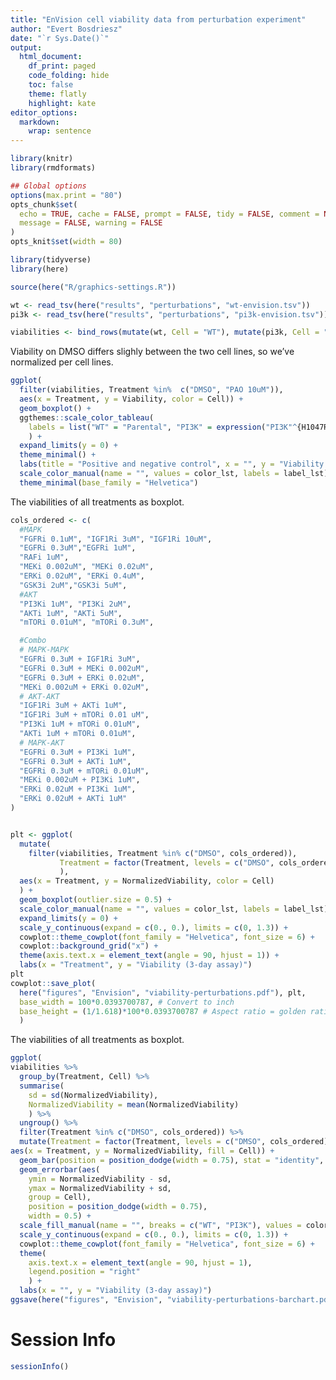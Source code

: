 ```yaml
---
title: "EnVision cell viability data from perturbation experiment"
author: "Evert Bosdriesz"
date: "`r Sys.Date()`"
output: 
  html_document:
    df_print: paged
    code_folding: hide
    toc: false
    theme: flatly
    highlight: kate
editor_options:
  markdown:
    wrap: sentence
---
```


```r
library(knitr)
library(rmdformats)

## Global options
options(max.print = "80")
opts_chunk$set(
  echo = TRUE, cache = FALSE, prompt = FALSE, tidy = FALSE, comment = NA,
  message = FALSE, warning = FALSE
)
opts_knit$set(width = 80)
```

```r
library(tidyverse)
library(here)

source(here("R/graphics-settings.R"))
```

```r
wt <- read_tsv(here("results", "perturbations", "wt-envision.tsv"))
pi3k <- read_tsv(here("results", "perturbations", "pi3k-envision.tsv"))

viabilities <- bind_rows(mutate(wt, Cell = "WT"), mutate(pi3k, Cell = "PI3K"))
```

Viability on DMSO differs slighly between the two cell lines, so we've normalized per cell lines.

```r
ggplot( 
  filter(viabilities, Treatment %in%  c("DMSO", "PAO 10uM")), 
  aes(x = Treatment, y = Viability, color = Cell)) + 
  geom_boxplot() +
  ggthemes::scale_color_tableau(
    labels = list("WT" = "Parental", "PI3K" = expression("PI3K"^{H1047R}))
    ) +
  expand_limits(y = 0) + 
  theme_minimal() +
  labs(title = "Positive and negative control", x = "", y = "Viability (3-day assay)") +
  scale_color_manual(name = "", values = color_lst, labels = label_lst) +
  theme_minimal(base_family = "Helvetica") 

```

The viabilities of all treatments as boxplot.

```r
cols_ordered <- c(
  #MAPK
  "FGFRi 0.1uM", "IGF1Ri 3uM", "IGF1Ri 10uM",
  "EGFRi 0.3uM","EGFRi 1uM",
  "RAFi 1uM",
  "MEKi 0.002uM", "MEKi 0.02uM",
  "ERKi 0.02uM", "ERKi 0.4uM",
  "GSK3i 2uM","GSK3i 5uM",
  #AKT
  "PI3Ki 1uM", "PI3Ki 2uM",
  "AKTi 1uM", "AKTi 5uM",
  "mTORi 0.01uM", "mTORi 0.3uM",

  #Combo
  # MAPK-MAPK
  "EGFRi 0.3uM + IGF1Ri 3uM",
  "EGFRi 0.3uM + MEKi 0.002uM",
  "EGFRi 0.3uM + ERKi 0.02uM",
  "MEKi 0.002uM + ERKi 0.02uM",
  # AKT-AKT
  "IGF1Ri 3uM + AKTi 1uM",
  "IGF1Ri 3uM + mTORi 0.01 uM",
  "PI3Ki 1uM + mTORi 0.01uM",
  "AKTi 1uM + mTORi 0.01uM",
  # MAPK-AKT
  "EGFRi 0.3uM + PI3Ki 1uM",
  "EGFRi 0.3uM + AKTi 1uM",
  "EGFRi 0.3uM + mTORi 0.01uM",
  "MEKi 0.002uM + PI3Ki 1uM",
  "ERKi 0.02uM + PI3Ki 1uM",
  "ERKi 0.02uM + AKTi 1uM"
)


plt <- ggplot(
  mutate(
    filter(viabilities, Treatment %in% c("DMSO", cols_ordered)), 
           Treatment = factor(Treatment, levels = c("DMSO", cols_ordered))
           ),
  aes(x = Treatment, y = NormalizedViability, color = Cell)
  ) + 
  geom_boxplot(outlier.size = 0.5) +
  scale_color_manual(name = "", values = color_lst, labels = label_lst) +
  expand_limits(y = 0) + 
  scale_y_continuous(expand = c(0., 0.), limits = c(0, 1.3)) +
  cowplot::theme_cowplot(font_family = "Helvetica", font_size = 6) +
  cowplot::background_grid("x") +
  theme(axis.text.x = element_text(angle = 90, hjust = 1)) +
  labs(x = "Treatment", y = "Viability (3-day assay)")
plt
cowplot::save_plot(
  here("figures", "Envision", "viability-perturbations.pdf"), plt,
  base_width = 100*0.0393700787, # Convert to inch 
  base_height = (1/1.618)*100*0.0393700787 # Aspect ratio = golden ratio
  )
```

The viabilities of all treatments as boxplot.

```r
ggplot(
viabilities %>% 
  group_by(Treatment, Cell) %>% 
  summarise(
    sd = sd(NormalizedViability),
    NormalizedViability = mean(NormalizedViability)
    ) %>% 
  ungroup() %>% 
  filter(Treatment %in% c("DMSO", cols_ordered)) %>% 
  mutate(Treatment = factor(Treatment, levels = c("DMSO", cols_ordered))),
aes(x = Treatment, y = NormalizedViability, fill = Cell)) +
  geom_bar(position = position_dodge(width = 0.75), stat = "identity", width = 0.75) +
  geom_errorbar(aes(
    ymin = NormalizedViability - sd,
    ymax = NormalizedViability + sd,
    group = Cell),
    position = position_dodge(width = 0.75),
    width = 0.5) +
  scale_fill_manual(name = "", breaks = c("WT", "PI3K"), values = color_lst, labels = label_lst) +
  scale_y_continuous(expand = c(0., 0.), limits = c(0, 1.3)) +
  cowplot::theme_cowplot(font_family = "Helvetica", font_size = 6) +
  theme(
    axis.text.x = element_text(angle = 90, hjust = 1),
    legend.position = "right"
    ) +
  labs(x = "", y = "Viability (3-day assay)") 
ggsave(here("figures", "Envision", "viability-perturbations-barchart.pdf"), width = 5, height = 2.5)


```


# Session Info

```r
sessionInfo()
```
